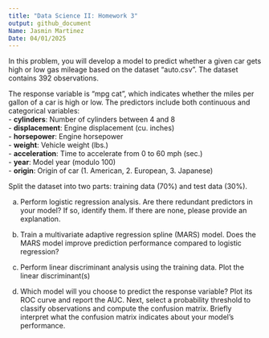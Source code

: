 ```yaml
---
title: "Data Science II: Homework 3"
output: github_document
Name: Jasmin Martinez
Date: 04/01/2025
---
```

In this problem, you will develop a model to predict whether a given car gets high or low gas mileage based on the dataset “auto.csv”. The dataset contains 392 observations.

The response variable is “mpg cat”, which indicates whether the miles per gallon of a car is high or low. The predictors include both continuous and categorical variables:  
- **cylinders**: Number of cylinders between 4 and 8  
- **displacement**: Engine displacement (cu. inches)  
- **horsepower**: Engine horsepower  
- **weight**: Vehicle weight (lbs.)  
- **acceleration**: Time to accelerate from 0 to 60 mph (sec.)  
- **year**: Model year (modulo 100)  
- **origin**: Origin of car (1. American, 2. European, 3. Japanese)    

Split the dataset into two parts: training data (70%) and test data (30%).  

(a) Perform logistic regression analysis. Are there redundant predictors in your model? If so, identify them. If there are none, please provide an explanation.  

(b) Train a multivariate adaptive regression spline (MARS) model. Does the MARS
model improve prediction performance compared to logistic regression?

(c) Perform linear discriminant analysis using the training data. Plot the linear discriminant(s)  

(d) Which model will you choose to predict the response variable? Plot its ROC curve and report the AUC. Next, select a probability threshold to classify observations and compute the confusion matrix. Briefly interpret what the confusion matrix indicates about your model’s performance.  